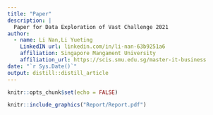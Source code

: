 ```yaml
---
title: "Paper"
description: |
  Paper for Data Exploration of Vast Challenge 2021
author:
  - name: Li Nan,Li Yueting
    LinkedIN url: linkedin.com/in/li-nan-63b9251a6
    affiliation: Singapore Mangament University
    affiliation_url: https://scis.smu.edu.sg/master-it-business
date: "`r Sys.Date()`"
output: distill::distill_article
---
```


```r
knitr::opts_chunk$set(echo = FALSE)
```

```r
knitr::include_graphics("Report/Report.pdf")
```




